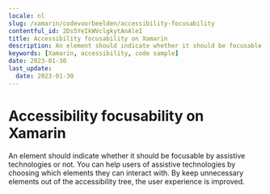 ```yaml
---
locale: nl
slug: /xamarin/codevoorbeelden/accessibility-focusability
contentful_id: 2Ds5YeIkWVclgkytAnAleI
title: Accessibility focusability on Xamarin
description: An element should indicate whether it should be focusable by assistive technologies or not.
keywords: [Xamarin, accessibility, code sample]
date: 2023-01-30
last_update:
  date: 2023-01-30
---
```


# Accessibility focusability on Xamarin

An element should indicate whether it should be focusable by assistive technologies or not. You can help users of assistive technologies by choosing which elements they can interact with. By keep unnecessary elements out of the accessibility tree, the user experience is improved.

<CodeSample id="accessibility-focusable" locale="nl" platform="xamarin"/>
